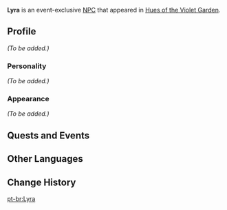 {{Meta
<!-- Remove this template after adding the missing info -->
|missing_NPC_profile  = yes
}}
{{Character Infobox
|type             = Event NPC
|image            = NPC Lyra.png
|region           = Inazuma
|region2          = Mondstadt
|title            = Bard
}}
'''Lyra''' is an event-exclusive [[NPC]] that appeared in [[Hues of the Violet Garden]].

==Profile==
<!-- detailed story/lore information goes here -->
''(To be added.)''

===Personality===
''(To be added.)''

===Appearance===
''(To be added.)''

==Quests and Events==
{{Quests and Events}}

==Other Languages==
{{Other Languages|default_hidden = 1
|en      = Lyra
|zhs     = 莉尔
|zhs_rm  = Lì'ěr
|zht     = 莉爾
|zht_rm  = Lì'ěr
|ja      = リーア
|ja_rm   = Riia
|ko      = 라이라
|ko_rm   = Raira
|es      = Lyra
|fr      = Lyra
|ru      = Лира
|th      = Lyra
|vi      = Lyra
|de      = Lyra
|id      = Lyra
|pt      = Lyra
}}

==Change History==
{{Change History|2.6}}
<!--
==References==
{{Reflist}}
-->

[[pt-br:Lyra]]
